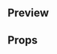 
<Meta title="Trigger|Link Button" component={LinkButton} />

## Preview

<Preview>
  <Story name="LinkButton">
    <LinkButton
      text={text('Text', 'Buscar viaje a Ciudad de México')}
      fontSize={select(
        'Font Size',
        {
          XSmall: 'XS',
          Small: 'S',
          Medium: 'M',
          Large: 'L',
          XLarge: 'XL',
          XXLarge: 'XXL',
        },
        'M'
      )}
      weight={select(
        'Font Weight',
        ['regular', 'semibold', 'bold'],
        'semibold'
      )}
      href={text('href', 'https://www.reservamos.mx/')}
      newTab={boolean('New Tab', false)}
      padding={select('Padding', ['S', 'M', 'L'], 'L')}
      fullWidthOnSmall={boolean('Full Width On Small', false)}
    />
  </Story>
</Preview>

## Props

<Props of={LinkButton} />
